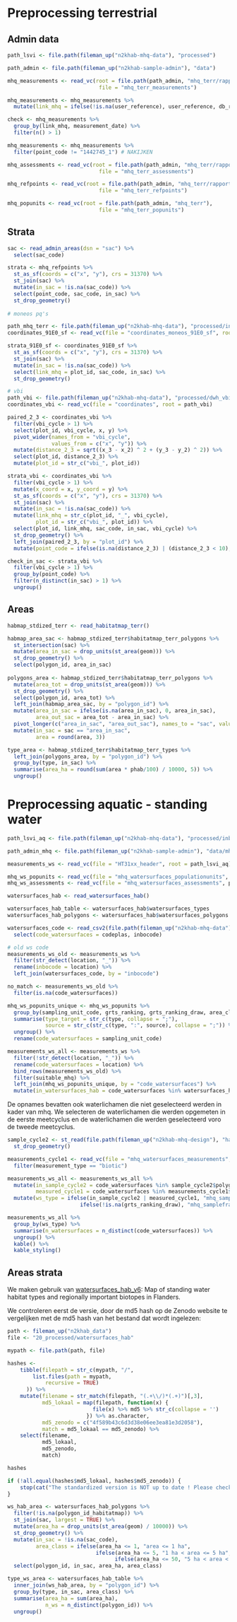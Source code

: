 # Preprocessing terrestrial

## Admin data

```r
path_lsvi <- file.path(fileman_up("n2khab-mhq-data"), "processed")

path_admin <- file.path(fileman_up("n2khab-sample-admin"), "data")

mhq_measurements <- read_vc(root = file.path(path_admin, "mhq_terr/rapportage2025"),
                             file = "mhq_terr_measurements")

mhq_measurements <- mhq_measurements %>%
  mutate(link_mhq = ifelse(!is.na(user_reference), user_reference, db_ref))

check <- mhq_measurements %>%
  group_by(link_mhq, measurement_date) %>%
  filter(n() > 1)

mhq_measurements <- mhq_measurements %>%
  filter(point_code != "1442745_1") # NAKIJKEN

mhq_assessments <- read_vc(root = file.path(path_admin, "mhq_terr/rapportage2025"),
                             file = "mhq_terr_assessments")

mhq_refpoints <- read_vc(root = file.path(path_admin, "mhq_terr/rapportage2025"),
                             file = "mhq_terr_refpoints")

mhq_popunits <- read_vc(root = file.path(path_admin, "mhq_terr"),
                             file = "mhq_terr_popunits")
```

## Strata

```r
sac <- read_admin_areas(dsn = "sac") %>%
  select(sac_code)

strata <- mhq_refpoints %>%
  st_as_sf(coords = c("x", "y"), crs = 31370) %>%
  st_join(sac) %>%
  mutate(in_sac = !is.na(sac_code)) %>%
  select(point_code, sac_code, in_sac) %>%
  st_drop_geometry()
  
# moneos pq's

path_mhq_terr <- file.path(fileman_up("n2khab-mhq-data"), "processed/inboveg_mhq_terr")
coordinates_91E0_sf <- read_vc(file = "coordinates_moneos_91E0_sf", root = path_mhq_terr)

strata_91E0_sf <- coordinates_91E0_sf %>%
  st_as_sf(coords = c("x", "y"), crs = 31370) %>%
  st_join(sac) %>%
  mutate(in_sac = !is.na(sac_code)) %>%
  select(link_mhq = plot_id, sac_code, in_sac) %>%
  st_drop_geometry()

# vbi
path_vbi <- file.path(fileman_up("n2khab-mhq-data"), "processed/dwh_vbi")
coordinates_vbi <- read_vc(file = "coordinates", root = path_vbi) 

paired_2_3 <- coordinates_vbi %>%
  filter(vbi_cycle > 1) %>%
  select(plot_id, vbi_cycle, x, y) %>%
  pivot_wider(names_from = "vbi_cycle",
              values_from = c("x", "y")) %>%
  mutate(distance_2_3 = sqrt((x_3 - x_2) ^ 2 + (y_3 - y_2) ^ 2)) %>%
  select(plot_id, distance_2_3) %>%
  mutate(plot_id = str_c("vbi_", plot_id))

strata_vbi <- coordinates_vbi %>%
  filter(vbi_cycle > 1) %>%
  mutate(x_coord = x, y_coord = y) %>%
  st_as_sf(coords = c("x", "y"), crs = 31370) %>%
  st_join(sac) %>%
  mutate(in_sac = !is.na(sac_code)) %>%
  mutate(link_mhq = str_c(plot_id, "_", vbi_cycle),
         plot_id = str_c("vbi_", plot_id)) %>%
  select(plot_id, link_mhq, sac_code, in_sac, vbi_cycle) %>%
  st_drop_geometry() %>%
  left_join(paired_2_3, by = "plot_id") %>%
  mutate(point_code = ifelse(is.na(distance_2_3) | (distance_2_3 < 10), plot_id, str_c(plot_id, "_", vbi_cycle)))

check_in_sac <- strata_vbi %>%
  filter(vbi_cycle > 1) %>%
  group_by(point_code) %>%
  filter(n_distinct(in_sac) > 1) %>%
  ungroup()
```

## Areas

```r
habmap_stdized_terr <- read_habitatmap_terr()

habmap_area_sac <- habmap_stdized_terr$habitatmap_terr_polygons %>%
  st_intersection(sac) %>%
  mutate(area_in_sac = drop_units(st_area(geom))) %>%
  st_drop_geometry() %>%
  select(polygon_id, area_in_sac)
  
polygons_area <- habmap_stdized_terr$habitatmap_terr_polygons %>%
  mutate(area_tot = drop_units(st_area(geom))) %>%
  st_drop_geometry() %>%
  select(polygon_id, area_tot) %>%
  left_join(habmap_area_sac, by = "polygon_id") %>%
  mutate(area_in_sac = ifelse(is.na(area_in_sac), 0, area_in_sac),
         area_out_sac = area_tot - area_in_sac) %>%
  pivot_longer(c("area_in_sac", "area_out_sac"), names_to = "sac", values_to = "area") %>%
  mutate(in_sac = sac == "area_in_sac",
         area = round(area, 3))

type_area <- habmap_stdized_terr$habitatmap_terr_types %>%
  left_join(polygons_area, by = "polygon_id") %>%
  group_by(type, in_sac) %>%
  summarise(area_ha = round(sum(area * phab/100) / 10000, 5)) %>%
  ungroup()


```
# Preprocessing aquatic - standing water

```r

path_lsvi_aq <- file.path(fileman_up("n2khab-mhq-data"), "processed/inboveg_mhq_aq")

path_admin_mhq <- file.path(fileman_up("n2khab-sample-admin"), "data/mhq_watersurfaces/rapportage2025")

measurements_ws <- read_vc(file = "HT31xx_header", root = path_lsvi_aq)

mhq_ws_popunits <- read_vc(file = "mhq_watersurfaces_populationunits", path_admin_mhq)
mhq_ws_assessments <- read_vc(file = "mhq_watersurfaces_assessments", path_admin_mhq)

watersurfaces_hab <- read_watersurfaces_hab()

watersurfaces_hab_table <- watersurfaces_hab$watersurfaces_types
watersurfaces_hab_polygons <- watersurfaces_hab$watersurfaces_polygons

watersurfaces_code <- read_csv2(file.path(fileman_up("n2khab-mhq-data"), "raw/watervlakken_codes/mapping_table_inbocode.csv")) %>%
  select(code_watersurfaces = codeplas, inbocode)
```

```r
# old ws code
measurements_ws_old <- measurements_ws %>%
  filter(str_detect(location, "_")) %>%
  rename(inbocode = location) %>%
  left_join(watersurfaces_code, by = "inbocode")

no_match <- measurements_ws_old %>%
  filter(is.na(code_watersurfaces))

mhq_ws_popunits_unique <- mhq_ws_popunits %>%
  group_by(sampling_unit_code, grts_ranking, grts_ranking_draw, area_class, sac) %>%
  summarise(type_target = str_c(type, collapse = ";"),
            source = str_c(str_c(type, ":", source), collapse = ";")) %>%
  ungroup() %>%
  rename(code_watersurfaces = sampling_unit_code)

measurements_ws_all <- measurements_ws %>%
  filter(!str_detect(location, "_")) %>%
  rename(code_watersurfaces = location) %>%
  bind_rows(measurements_ws_old) %>%
  filter(suitable_mhq) %>%
  left_join(mhq_ws_popunits_unique, by = "code_watersurfaces") %>%
  mutate(in_watersurfaces_hab = code_watersurfaces %in% watersurfaces_hab_table$polygon_id)

```

De opnames bevatten ook waterlichamen die niet geselecteerd werden in kader van mhq.
We selecteren de waterlichamen die werden opgemeten in de eerste meetcyclus en de waterlichamen die werden geselecteerd voro de tweede meetcyclus. 

```r

sample_cycle2 <- st_read(file.path(fileman_up("n2khab-mhq-design"), "habitatwatersurfaces_cycle2/output/mhq_standingwater_cycle2_2024-04-17.gpkg")) %>%
  st_drop_geometry()

measurements_cycle1 <- read_vc(file = "mhq_watersurfaces_measurements", root = file.path(fileman_up("n2khab-mhq-design"), "habitatwatersurfaces_cycle1/output")) %>%
  filter(measurement_type == "biotic")

measurements_ws_all <- measurements_ws_all %>%
  mutate(in_sample_cycle2 = code_watersurfaces %in% sample_cycle2$polygon_id,
         measured_cycle1 = code_watersurfaces %in% measurements_cycle1$polygon_id) %>%
  mutate(ws_type = ifelse(in_sample_cycle2 | measured_cycle1, "mhq_sample", 
                       ifelse(!is.na(grts_ranking_draw), "mhq_sampleframe", "other")))
```

```r
measurements_ws_all %>%
  group_by(ws_type) %>%
  summarise(n_watersurfaces = n_distinct(code_watersurfaces)) %>%
  ungroup() %>%
  kable() %>%
  kable_styling()
```



## Areas strata

We maken gebruik van [watersurfaces_hab_v6](https://zenodo.org/records/14621825): Map of standing water habitat types and regionally important biotopes in Flanders.

We controleren eerst de versie, door de md5 hash op de Zenodo website te vergelijken met de md5 hash van het bestand dat wordt ingelezen:

```r

path <- fileman_up("n2khab_data")
file <- "20_processed/watersurfaces_hab"

mypath <- file.path(path, file)

hashes <-
    tibble(filepath = str_c(mypath, "/",
        list.files(path = mypath,
            recursive = TRUE)
      )) %>%
    mutate(filename = str_match(filepath, "(.+\\/)*(.+)")[,3],
           md5_lokaal = map(filepath, function(x) {
                           file(x) %>% md5 %>% str_c(collapse = '')
                         }) %>% as.character,
           md5_zenodo = c("4f589b43c6d3d38e06ee3ea81e3d2058"),
           match = md5_lokaal == md5_zenodo) %>%
    select(filename,
           md5_lokaal,
           md5_zenodo,
           match)

hashes

if (!all.equal(hashes$md5_lokaal, hashes$md5_zenodo)) {
    stop(cat("The standardized version is NOT up to date ! Please check  the datasource. "))
}
```
```r

ws_hab_area <- watersurfaces_hab_polygons %>%
  filter(!is.na(polygon_id_habitatmap)) %>%
  st_join(sac, largest = TRUE) %>%
  mutate(area_ha = drop_units(st_area(geom) / 10000)) %>%
  st_drop_geometry() %>%
  mutate(in_sac = !is.na(sac_code),
         area_class = ifelse(area_ha <= 1, "area <= 1 ha",
                            ifelse(area_ha <= 5, "1 ha < area <= 5 ha",
                                  ifelse(area_ha <= 50, "5 ha < area < 50 ha", "5 ha < area < 50 ha")))) %>%
  select(polygon_id, in_sac, area_ha, area_class) 

type_ws_area <- watersurfaces_hab_table %>%
  inner_join(ws_hab_area, by = "polygon_id") %>%
  group_by(type, in_sac, area_class) %>%
  summarise(area_ha = sum(area_ha),
            n_ws = n_distinct(polygon_id)) %>%
  ungroup()

```

